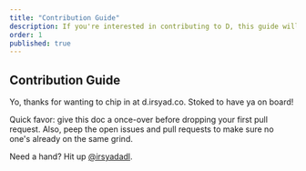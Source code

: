 ```yaml
---
title: "Contribution Guide"
description: If you're interested in contributing to D, this guide will help you get started.
order: 1
published: true
---
```


## Contribution Guide

Yo, thanks for wanting to chip in at d.irsyad.co. Stoked to have ya on board!

Quick favor: give this doc a once-over before dropping your first pull request. Also, peep the open issues and pull requests to make sure no one's already on the same grind.

Need a hand? Hit up [@irsyadadl](https://twitter.com/irsyadadl).
